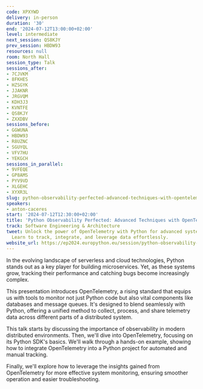 ```yaml
---
code: XPXYWD
delivery: in-person
duration: '30'
end: '2024-07-12T13:00:00+02:00'
level: intermediate
next_session: QS8KJY
prev_session: HBDW93
resources: null
room: North Hall
session_type: Talk
sessions_after:
- 7CJVKM
- 8FKHES
- HZSGYK
- JJAKNR
- JRGVQM
- KDH3J3
- KVNTFE
- QS8KJY
- ZXXDBV
sessions_before:
- GGWUNA
- HBDW93
- R8UZNC
- SGUYQL
- VFV7HU
- YEKGCH
sessions_in_parallel:
- 9VFEQE
- GP8AMS
- PYV9VD
- XLGEHC
- XYXR3L
slug: python-observability-perfected-advanced-techniques-with-opentelemetry
speakers:
- anton-caceres
start: '2024-07-12T12:30:00+02:00'
title: 'Python Observability Perfected: Advanced Techniques with OpenTelemetry'
track: Software Engineering & Architecture
tweet: Unlock the power of OpenTelemetry with Python for advanced system observability.
  Learn to track, integrate, and leverage data effortlessly.
website_url: https://ep2024.europython.eu/session/python-observability-perfected-advanced-techniques-with-opentelemetry
---
```


In the evolving landscape of serverless and cloud technologies, Python stands out as a key player for building microservices. Yet, as these systems grow, tracking their performance and catching bugs become increasingly complex.

This presentation introduces OpenTelemetry, a rising standard that equips us with tools to monitor not just Python code but also vital components like databases and message queues. It's designed to blend seamlessly with Python, offering a unified method to collect, process, and share telemetry data across different parts of a distributed system.

This talk starts by discussing the importance of observability in modern distributed environments. Then, we'll dive into OpenTelemetry, focusing on its Python SDK's basics. We'll walk through a hands-on example, showing how to integrate OpenTelemetry into a Python project for automated and manual tracking.

Finally, we'll explore how to leverage the insights gained from OpenTelemetry for more effective system monitoring, ensuring smoother operation and easier troubleshooting.
